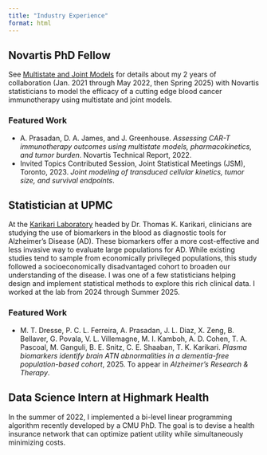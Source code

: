 ```yaml
---
title: "Industry Experience"
format: html
---
```


## Novartis PhD Fellow

See [Multistate and Joint Models](research.qmd#multistate-and-joint-models) for details about my 2 years of collaboration (Jan. 2021 through May 2022, then Spring 2025) with Novartis statisticians to model the efficacy of a cutting edge blood cancer immunotherapy using multistate and joint models.

### Featured Work

- A. Prasadan, D. A. James, and J. Greenhouse. *Assessing CAR-T immunotherapy outcomes using multistate models, pharmacokinetics, and tumor burden*. Novartis Technical Report, 2022.   
- Invited Topics Contributed Session, Joint Statistical Meetings (JSM), Toronto, 2023. *Joint modeling of transduced cellular kinetics, tumor size, and survival endpoints*.

## Statistician at UPMC

At the [Karikari Laboratory](https://karikarilab.org/) headed by Dr. Thomas K. Karikari, clinicians are studying the use of biomarkers in the blood as diagnostic tools for Alzheimer's Disease (AD). These biomarkers offer a  more cost-effective and less invasive way to evaluate large populations for AD. While existing studies tend to sample from economically privileged populations, this study followed a socioeconomically disadvantaged cohort to broaden our understanding of the disease. I was one of a few statisticians helping design and implement statistical methods to explore this rich clinical data. I worked at the lab from 2024 through Summer 2025.

### Featured Work

- M. T. Dresse, P. C. L. Ferreira, A. Prasadan, J. L. Diaz, X. Zeng, B. Bellaver, G. Povala, V. L. Villemagne, M. I. Kamboh, A. D. Cohen, T. A. Pascoal, M. Ganguli, B. E. Snitz, C. E. Shaaban, T. K. Karikari. *Plasma biomarkers identify brain ATN abnormalities in a dementia-free population-based cohort*, 2025. To appear in *Alzheimer’s Research & Therapy*. 

## Data Science Intern at Highmark Health

In the summer of 2022, I implemented a bi-level linear programming algorithm recently developed by a CMU PhD. The goal is to devise a health insurance network that can optimize patient utility while simultaneously minimizing costs.
